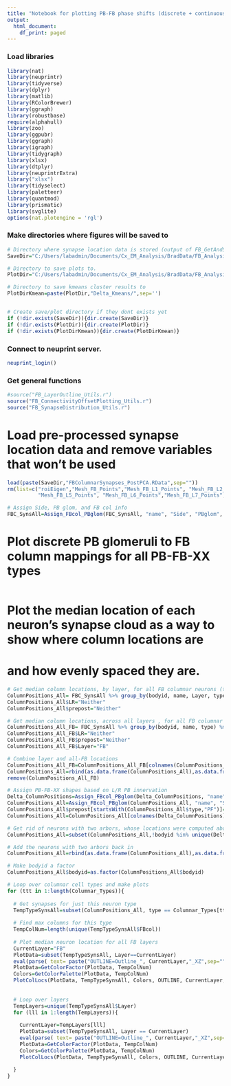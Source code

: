 ```yaml
---
title: "Notebook for plotting PB-FB phase shifts (discrete + continuous mappings, FB connectivity)"
output:
  html_document:
    df_print: paged
---
```


### Load libraries
```r
library(nat)
library(neuprintr)
library(tidyverse)
library(dplyr)
library(matlib)
library(RColorBrewer)
library(ggraph)
library(robustbase)
require(alphahull)
library(zoo)
library(ggpubr)
library(ggraph)
library(igraph)
library(tidygraph)
library(xlsx)
library(dtplyr)
library(neuprintrExtra)
library("xlsx")
library(tidyselect)
library(paletteer)
library(quantmod)
library(prismatic)
library(svglite)
options(nat.plotengine = 'rgl')
```

### Make directories where figures will be saved to
```r

# Directory where synapse location data is stored (output of FB_GetAndSave_Synapses.Rmd)
SaveDir="C:/Users/labadmin/Documents/Cx_EM_Analysis/BradData/FB_Analysis/"

# Directory to save plots to.
PlotDir="C:/Users/labadmin/Documents/Cx_EM_Analysis/BradData/FB_Analysis/Figure_ColumnLocations/"

# Directory to save kmeans cluster results to
PlotDirKmean=paste(PlotDir,"Delta_Kmeans/",sep='')


# Create save/plot directory if they dont exists yet
if (!dir.exists(SaveDir)){dir.create(SaveDir)}
if (!dir.exists(PlotDir)){dir.create(PlotDir)}
if (!dir.exists(PlotDirKmean)){dir.create(PlotDirKmean)}


```

### Connect to neuprint server.
```r
neuprint_login()
```

### Get general functions
```r

#source("FB_LayerOutline_Utils.r")
source("FB_ConnectivityOffsetPlotting_Utils.r")
source("FB_SynapseDistribution_Utils.r")

```


# Load pre-processed synapse location data and remove variables that won't be used
```r

load(paste(SaveDir,"FBColumnarSynapses_PostPCA.RData",sep=""))
rm(list=c("roiEigen","Mesh_FB_Points","Mesh_FB_L1_Points", "Mesh_FB_L2_Points","Mesh_FB_L3_Points", "Mesh_FB_L4_Points",
          "Mesh_FB_L5_Points", "Mesh_FB_L6_Points","Mesh_FB_L7_Points", "Mesh_FB_L8_Points", "Mesh_FB_L9_Points","origin"))

# Assign Side, PB glom, and FB col info
FBC_SynsAll=Assign_FBcol_PBglom(FBC_SynsAll, "name", "Side", "PBglom", "FBcol")

```


# Plot discrete PB glomeruli to FB column mappings for all PB-FB-XX types
```r

```


# Plot the median location of each neuron's synapse cloud as a way to show where column locations are
# and how evenly spaced they are.
```r

# Get median column locations, by layer, for all FB columnar neurons (the ones the only have single FB arbors)
ColumnPositions_All= FBC_SynsAll %>% group_by(bodyid, name, Layer, type) %>% summarise(X=median(X),Y=median(Y), Z=median(Z), numsyns=n())
ColumnPositions_All$LR="Neither"
ColumnPositions_All$prepost="Neither"

# Get median column locations, across all layers , for all FB columnar neurons (the ones the only have single FB arbors)
ColumnPositions_All_FB= FBC_SynsAll %>% group_by(bodyid, name, type) %>% summarise(X=median(X),Y=median(Y), Z=median(Z), numsyns=n())
ColumnPositions_All_FB$LR="Neither"
ColumnPositions_All_FB$prepost="Neither"
ColumnPositions_All_FB$Layer="FB"

# Combine layer and all-FB locations
ColumnPositions_All_FB=ColumnPositions_All_FB[colnames(ColumnPositions_All)]
ColumnPositions_All=rbind(as.data.frame(ColumnPositions_All),as.data.frame(ColumnPositions_All_FB))
remove(ColumnPositions_All_FB)

# Assign PB-FB-XX shapes based on L/R PB innervation
Delta_ColumnPositions=Assign_FBcol_PBglom(Delta_ColumnPositions, "name", "Side", "PBglom", "FBcol", "bodyid")
ColumnPositions_All=Assign_FBcol_PBglom(ColumnPositions_All, "name", "Side", "PBglom", "FBcol", "bodyid")
ColumnPositions_All$prepost[startsWith(ColumnPositions_All$type,"PF")]=ColumnPositions_All$Side[startsWith(ColumnPositions_All$type,"PF")]
ColumnPositions_All=ColumnPositions_All[colnames(Delta_ColumnPositions)]

# Get rid of neurons with two arbors, whose locations were computed above
ColumnPositions_All=subset(ColumnPositions_All,!bodyid %in% unique(Delta_ColumnPositions$bodyid))

# Add the neurons with two arbors back in
ColumnPositions_All=rbind(as.data.frame(ColumnPositions_All),as.data.frame(Delta_ColumnPositions))

# Make bodyid a factor
ColumnPositions_All$bodyid=as.factor(ColumnPositions_All$bodyid)

# Loop over columnar cell types and make plots
for (ttt in 1:length(Columnar_Types)){
  
  # Get synapses for just this neuron type
  TempTypeSynsAll=subset(ColumnPositions_All, type == Columnar_Types[ttt])
  
  # Find max columns for this type
  TempColNum=length(unique(TempTypeSynsAll$FBcol))
    
  # Plot median neuron location for all FB layers
  CurrentLayer="FB"
  PlotData=subset(TempTypeSynsAll, Layer==CurrentLayer)
  eval(parse( text= paste("OUTLINE=Outline_", CurrentLayer,"_XZ",sep="") ))
  PlotData=GetColorFactor(PlotData, TempColNum)
  Colors=GetColorPalette(PlotData, TempColNum)
  PlotColLocs(PlotData, TempTypeSynsAll, Colors, OUTLINE, CurrentLayer, FigDirPDF, FigDirPNG)
  
  
  # Loop over layers
  TempLayers=unique(TempTypeSynsAll$Layer)
  for (lll in 1:length(TempLayers)){
    
    CurrentLayer=TempLayers[lll]
    PlotData=subset(TempTypeSynsAll, Layer == CurrentLayer)
    eval(parse( text= paste("OUTLINE=Outline_", CurrentLayer,"_XZ",sep="") ))
    PlotData=GetColorFactor(PlotData, TempColNum)
    Colors=GetColorPalette(PlotData, TempColNum)
    PlotColLocs(PlotData, TempTypeSynsAll, Colors, OUTLINE, CurrentLayer, FigDirPDF, FigDirPNG)
    
  }
}


```
















